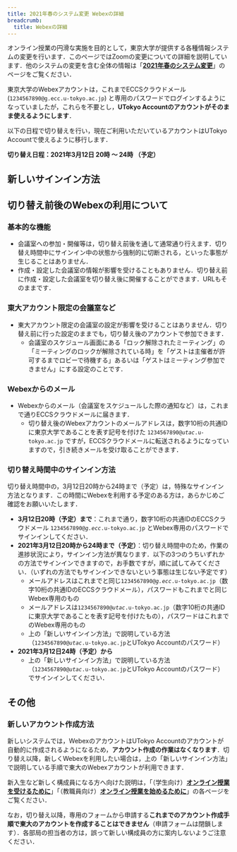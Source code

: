 ```yaml
---
title: 2021年春のシステム変更 Webexの詳細
breadcrumb:
  title: Webexの詳細
---
```


オンライン授業の円滑な実施を目的として，東京大学が提供する各種情報システムの変更を行います．このページではZoomの変更についての詳細を説明しています．他のシステムの変更を含む全体の情報は「**[2021年春のシステム変更](/change2021s/)**」のページをご覧ください．

東京大学のWebexアカウントは，これまでECCSクラウドメール (`1234567890@g.ecc.u-tokyo.ac.jp`) と専用のパスワードでログインするようになっていましたが，これらを不要とし，**UTokyo Accountのアカウントがそのまま使えるようにします**．

以下の日程で切り替えを行い，現在ご利用いただいているアカウントはUTokyo Accountで使えるように移行します．

**切り替え日程：2021年3月12日 20時 ～ 24時 （予定）**

## 新しいサインイン方法

<WebexSignIn />

## 切り替え前後のWebexの利用について

### 基本的な機能

- 会議室への参加・開催等は，切り替え前後を通して通常通り行えます．切り替え時間中にサインイン中の状態から強制的に切断される，といった事態が生じることはありません．
- 作成・設定した会議室の情報が影響を受けることもありません．切り替え前に作成・設定した会議室を切り替え後に開催することができます．URLもそのままです．

### 東大アカウント限定の会議室など

- 東大アカウント限定の会議室の設定が影響を受けることはありません．切り替え前に行った設定のままでも，切り替え後のアカウントで参加できます．
    - 会議室のスケジュール画面にある「ロック解除されたミーティング」の「ミーティングのロックが解除されている時」を「ゲストは主催者が許可するまでロビーで待機する」あるいは「ゲストはミーティング参加できません」にする設定のことです．

### Webexからのメール

- Webexからのメール（会議室をスケジュールした際の通知など）は，これまで通りECCSクラウドメールに届きます．
    - 切り替え後のWebexアカウントのメールアドレスは，数字10桁の共通IDに東京大学であることを表す記号を付けた <code>1234567890@<em>utac</em>.u-tokyo.ac.jp</code> ですが，ECCSクラウドメールに転送されるようになっていますので，引き続きメールを受け取ることができます．

### 切り替え時間中のサインイン方法

切り替え時間中の，3月12日20時から24時まで（予定）は，特殊なサインイン方法となります．この時間にWebexを利用する予定のある方は，あらかじめご確認をお願いいたします．

- **3月12日20時（予定）まで**：これまで通り，数字10桁の共通IDのECCSクラウドメール <code>1234567890@<em>g.ecc</em>.u-tokyo.ac.jp</code> とWebex専用のパスワードでサインインしてください．
- **2021年3月12日20時から24時まで（予定）**：切り替え時間中のため，作業の進捗状況により，サインイン方法が異なります．以下の3つのうちいずれかの方法でサインインできますので，お手数ですが，順に試してみてください．（いずれの方法でもサインインできないという事態は生じない予定です）
    - メールアドレスはこれまでと同じ<code>1234567890@<em>g.ecc</em>.u-tokyo.ac.jp</code>（数字10桁の共通IDのECCSクラウドメール），パスワードもこれまでと同じWebex専用のもの
    - メールアドレスは<code>1234567890@<em>utac</em>.u-tokyo.ac.jp</code>（数字10桁の共通IDに東京大学であることを表す記号を付けたもの），パスワードはこれまでのWebex専用のもの
    - 上の「新しいサインイン方法」で説明している方法（<code>1234567890@<em>utac</em>.u-tokyo.ac.jp</code>とUTokyo Accountのパスワード）
- **2021年3月12日24時（予定）から**
    - 上の「新しいサインイン方法」で説明している方法（<code>1234567890@<em>utac</em>.u-tokyo.ac.jp</code>とUTokyo Accountのパスワード）でサインインしてください．

## その他

### 新しいアカウント作成方法

新しいシステムでは，WebexのアカウントはUTokyo Accountのアカウントが自動的に作成されるようになるため，**アカウント作成の作業はなくなります**．切り替え以降，新しくWebexを利用したい場合は，上の「新しいサインイン方法」で説明している手順で東大のWebexアカウントが利用できます．

新入生など新しく構成員になる方へ向けた説明は，「（学生向け）**[オンライン授業を受けるために](/oc/)**」「（教職員向け）**[オンライン授業を始めるために](/faculty_members/)**」の各ページをご覧ください．

なお，切り替え以降，専用のフォームから申請する**これまでのアカウント作成手順で東大のアカウントを作成することはできません**（申請フォームは閉鎖します）．各部局の担当者の方は，誤って新しい構成員の方に案内しないようご注意ください．
